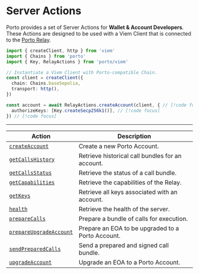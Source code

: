 # Server Actions

Porto provides a set of Server Actions for **Wallet & Account Developers**. These Actions are designed to be used with
a Viem Client that is connected to the [Porto Relay](/relay).

```ts twoslash
import { createClient, http } from 'viem' 
import { Chains } from 'porto' 
import { Key, RelayActions } from 'porto/viem'

// Instantiate a Viem Client with Porto-compatible Chain. 
const client = createClient({ 
  chain: Chains.baseSepolia, 
  transport: http(), 
}) 

const account = await RelayActions.createAccount(client, { // [!code focus]
  authorizeKeys: [Key.createSecp256k1()], // [!code focus]
}) // [!code focus]
```

---

| Action | Description |
| ------ | ------ |
| [`createAccount`](/sdk/viem/RelayActions/createAccount) | Create a new Porto Account. |
| [`getCallsHistory`](/sdk/viem/RelayActions/getCallsHistory) | Retrieve historical call bundles for an account. |
| [`getCallsStatus`](/sdk/viem/RelayActions/getCallsStatus) | Retrieve the status of a call bundle. |
| [`getCapabilities`](/sdk/viem/RelayActions/getCapabilities) | Retrieve the capabilities of the Relay. |
| [`getKeys`](/sdk/viem/RelayActions/getKeys) | Retrieve all keys associated with an account. |
| [`health`](/sdk/viem/RelayActions/health) | Retrieve the health of the server. |
| [`prepareCalls`](/sdk/viem/RelayActions/prepareCalls) | Prepare a bundle of calls for execution. |
| [`prepareUpgradeAccount`](/sdk/viem/RelayActions/prepareUpgradeAccount) | Prepare an EOA to be upgraded to a Porto Account. |
| [`sendPreparedCalls`](/sdk/viem/RelayActions/sendPreparedCalls) | Send a prepared and signed call bundle. |
| [`upgradeAccount`](/sdk/viem/RelayActions/upgradeAccount) | Upgrade an EOA to a Porto Account. |
